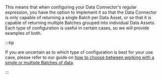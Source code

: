 This means that when configuring your Data Connector's regular expression, you have the option to implement it so that the Data Connector is only capable of returning a single Batch per Data Asset, or so that it is capable of returning multiple Batches grouped into individual Data Assets.  Each type of configuration is useful in certain cases, so we will provide examples of both.

:::tip

If you are uncertain as to which type of configuration is best for your use case, please refer to our guide on [how to choose between working with a single or multiple Batches of data](../../how_to_choose_between_working_with_a_single_or_multiple_batches_of_data.md).

:::